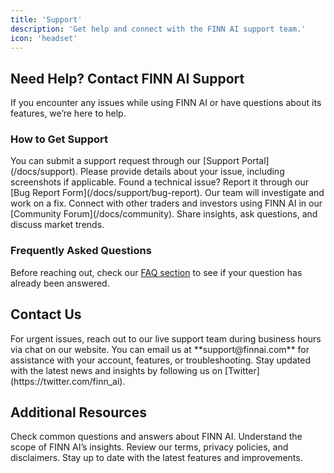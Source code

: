 ```yaml
---
title: 'Support'
description: 'Get help and connect with the FINN AI support team.'
icon: 'headset'
---
```


## Need Help? Contact FINN AI Support

If you encounter any issues while using FINN AI or have questions about its features, we’re here to help.

### How to Get Support

<AccordionGroup>
  <Accordion icon="envelope" title="Submit a Support Request">
    You can submit a support request through our [Support Portal](/docs/support). Please provide details about your issue, including screenshots if applicable.
  </Accordion>
  <Accordion icon="bug" title="Report a Bug">
    Found a technical issue? Report it through our [Bug Report Form](/docs/support/bug-report). Our team will investigate and work on a fix.
  </Accordion>
  <Accordion icon="users" title="Join the Community">
    Connect with other traders and investors using FINN AI in our [Community Forum](/docs/community). Share insights, ask questions, and discuss market trends.
  </Accordion>
</AccordionGroup>

### Frequently Asked Questions

Before reaching out, check our [FAQ section](/docs/faq) to see if your question has already been answered.

## Contact Us

<AccordionGroup>
  <Accordion icon="headset" title="Live Support">
    For urgent issues, reach out to our live support team during business hours via chat on our website.
  </Accordion>
  <Accordion icon="at" title="Email Support">
    You can email us at **support@finnai.com** for assistance with your account, features, or troubleshooting.
  </Accordion>
  <Accordion icon="twitter" title="Follow Us on Twitter">
    Stay updated with the latest news and insights by following us on [Twitter](https://twitter.com/finn_ai).
  </Accordion>
</AccordionGroup>

## Additional Resources

<CardGroup>
  <Card title="FAQ" icon="question-circle" href="/docs/faq">
    Check common questions and answers about FINN AI.
  </Card>
  <Card title="Market Insights Disclaimer" icon="exclamation-circle" href="/docs/market-insights-disclaimer">
    Understand the scope of FINN AI’s insights.
  </Card>
  <Card title="Legal & Compliance" icon="balance-scale" href="/docs/legal">
    Review our terms, privacy policies, and disclaimers.
  </Card>
  <Card title="Latest Updates" icon="newspaper" href="/docs/updates">
    Stay up to date with the latest features and improvements.
  </Card>
</CardGroup>
